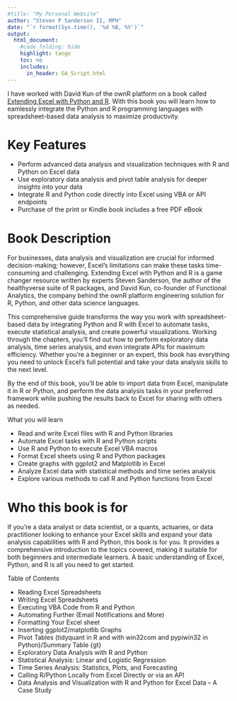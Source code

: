 ```yaml
---
#title: "My Personal Website"
author: "Steven P Sanderson II, MPH"
date: "`r format(Sys.time(), '%d %B, %Y')`"
output:
  html_document:
    #code_folding: hide
    highlight: tango
    toc: no
    includes:
      in_header: GA_Script.html
---
```


I have worked with David Kun of the ownR platform on a book called [Extending Excel with Python and R](https://packt.link/oTyZJ). With this book you will learn how to eamlessly integrate the Python and R programming languages with spreadsheet-based data analysis to maximize productivity.

# Key Features

*    Perform advanced data analysis and visualization techniques with R and Python on Excel data
*    Use exploratory data analysis and pivot table analysis for deeper insights into your data
*    Integrate R and Python code directly into Excel using VBA or API endpoints
*    Purchase of the print or Kindle book includes a free PDF eBook

# Book Description

For businesses, data analysis and visualization are crucial for informed decision-making; however, Excel’s limitations can make these tasks time-consuming and challenging. Extending Excel with Python and R is a game changer resource written by experts Steven Sanderson, the author of the healthyverse suite of R packages, and David Kun, co-founder of Functional Analytics, the company behind the ownR platform engineering solution for R, Python, and other data science languages.

This comprehensive guide transforms the way you work with spreadsheet-based data by integrating Python and R with Excel to automate tasks, execute statistical analysis, and create powerful visualizations. Working through the chapters, you’ll find out how to perform exploratory data analysis, time series analysis, and even integrate APIs for maximum efficiency. Whether you're a beginner or an expert, this book has everything you need to unlock Excel's full potential and take your data analysis skills to the next level.

By the end of this book, you’ll be able to import data from Excel, manipulate it in R or Python, and perform the data analysis tasks in your preferred framework while pushing the results back to Excel for sharing with others as needed.

What you will learn

*    Read and write Excel files with R and Python libraries
*    Automate Excel tasks with R and Python scripts
*    Use R and Python to execute Excel VBA macros
*    Format Excel sheets using R and Python packages
*    Create graphs with ggplot2 and Matplotlib in Excel
*    Analyze Excel data with statistical methods and time series analysis
*    Explore various methods to call R and Python functions from Excel

# Who this book is for

If you’re a data analyst or data scientist, or a quants, actuaries, or data practitioner looking to enhance your Excel skills and expand your data analysis capabilities with R and Python, this book is for you. It provides a comprehensive introduction to the topics covered, making it suitable for both beginners and intermediate learners. A basic understanding of Excel, Python, and R is all you need to get started.

Table of Contents

*    Reading Excel Spreadsheets
*    Writing Excel Spreadsheets
*    Executing VBA Code from R and Python
*    Automating Further (Email Notifications and More)
*    Formatting Your Excel sheet
*    Inserting ggplot2/matplotlib Graphs
*    Pivot Tables (tidyquant in R and with win32com and pypiwin32 in Python)/Summary Table {gt}
*    Exploratory Data Analysis with R and Python
*    Statistical Analysis: Linear and Logistic Regression
*    Time Series Analysis: Statistics, Plots, and Forecasting
*    Calling R/Python Locally from Excel Directly or via an API
*    Data Analysis and Visualization with R and Python for Excel Data – A Case Study
